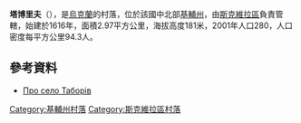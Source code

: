 {{coord|49|49|2|N|29|42|50|E|scale:30000|display=title}}

'''塔博里夫'''（{{lang-uk|Таборів}}），是[[烏克蘭|烏克蘭]]的村落，位於該國中北部[[基輔州|基輔州]]，由[[斯克維拉區|斯克維拉區]]負責管轄，始建於1616年，面積2.97平方公里，海拔高度181米，2001年人口280，人口密度每平方公里94.3人。

==參考資料==
* [https://web.archive.org/web/20160408023226/http://skvira.in.ua/index.php?option=com_content&view=article&id=107&Itemid=391 Про село Таборiв]

{{DEFAULTSORT:Таборів}}
[[Category:基輔州村落|Category:基輔州村落]]
[[Category:斯克維拉區村落|Category:斯克維拉區村落]]


{{Kiev-geo-stub}}